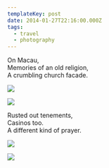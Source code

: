 ```yaml
---
templateKey: post
date: 2014-01-27T22:16:00.000Z
tags:
  - travel
  - photography
---
```

On Macau,<br/>
Memories of an old religion,<br/>
A crumbling church facade.

![](../../static/assets/20140127-IMG_3186.jpg)

![](../../static/assets/20140127-IMG_3202.jpg)

Rusted out tenements,<br/>
Casinos too.<br/>
A different kind of prayer.

![](../../static/assets/20140127-IMG_3215.jpg)

![](../../static/assets/20140127-IMG_3236.jpg)
